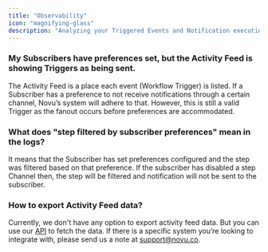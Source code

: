 ```yaml
---
title: "Observability"
icon: "magnifying-glass"
description: "Analyzing your Triggered Events and Notification execution logs"
---
```


### My Subscribers have preferences set, but the Activity Feed is showing Triggers as being sent.
The Activity Feed is a place each event (Workflow Trigger) is listed. If a Subscriber has a preference to not receive notifications through a certain channel, Novu’s system will adhere to that. However, this is still a valid Trigger as the fanout occurs before preferences are accommodated.

### What does "step filtered by subscriber preferences" mean in the logs?
It means that the Subscriber has set preferences configured and the step was filtered based on that preference. If the subscriber has disabled a step Channel then, the step will be filtered and notification will not be sent to the subscriber.

### How to export Activity Feed data?
Currently, we don't have any option to export activity feed data. But you can use our [API](/api-reference/notification/get-notifications) to fetch the data. If there is a specific system you’re looking to integrate with, please send us a note at support@novu.co. 


<Snippet file="contact-support.mdx" />